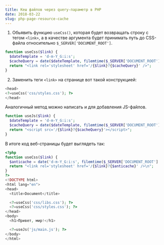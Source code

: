 ```yaml
---
title: Кеш файлов через query-параметр в PHP
date: 2018-03-22
slug: php-page-resource-cache
---
```


1. Обьявить функцию `useCss()`, которая будет возвращать строку с тегом `<link>`, а в качестве аргумента будет принимать путь до CSS-файла относительно `$_SERVER['DOCUMENT_ROOT']`.

```php
function useCss($link) {
  $dateTemplate = 'd-m-Y_G:i:s';
  $cacheQuery = date($dateTemplate, filemtime($_SERVER['DOCUMENT_ROOT'].'/'.$link));
  return "<link rel='stylesheet' href='/{$link}?{$cacheQuery}' />";
}
```

2. Заменить теги `<link>` на странице вот такой конструкцией:

```php
<head>
<?=useCss('css/styles.css'); ?>
</head>
```

Аналогичный метод можно написать и для добавления JS-файлов.

```php
function useJs($link) {
  $dateTemplate = 'd-m-Y_G:i:s';
  $cacheQuery = date($dateTemplate, filemtime($_SERVER['DOCUMENT_ROOT'].'/'.$link));
  return "<script src='/{$link}?{$cacheQuery}'></script>";
}
```

В итоге код веб-страницы будет выглядеть так:

```php
<?php
function useCss($link) {
  $anticache = date('d-m-Y_G:i:s', filemtime($_SERVER['DOCUMENT_ROOT'].'/'.$link));
  return "<link rel='stylesheet' href='/{$link}?{$anticache}' />\n";
}
?>
<!DOCTYPE html>
<html lang="en">
<head>
  <title>Document</title>

  <?=useCss('css/libs.css'); ?>
  <?=useCss('css/styles.css'); ?>
</head>
<body>
  <h1>Привет, мир!</h1>

  <?=useJs('js/main.js'); ?>
</body>
</html>
```
